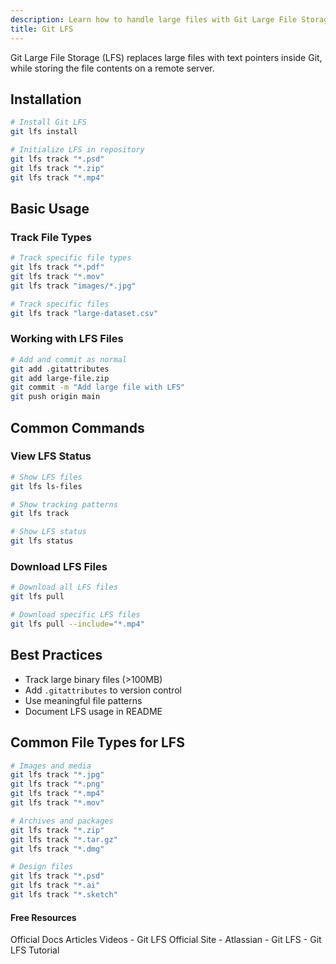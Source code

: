 ```yaml
---
description: Learn how to handle large files with Git Large File Storage
title: Git LFS
---
```


Git Large File Storage (LFS) replaces large files with text pointers inside Git, while storing the file contents on a remote server.

## Installation

```bash
# Install Git LFS
git lfs install

# Initialize LFS in repository
git lfs track "*.psd"
git lfs track "*.zip"
git lfs track "*.mp4"
```

## Basic Usage

### Track File Types
```bash
# Track specific file types
git lfs track "*.pdf"
git lfs track "*.mov"
git lfs track "images/*.jpg"

# Track specific files
git lfs track "large-dataset.csv"
```

### Working with LFS Files
```bash
# Add and commit as normal
git add .gitattributes
git add large-file.zip
git commit -m "Add large file with LFS"
git push origin main
```

## Common Commands

### View LFS Status
```bash
# Show LFS files
git lfs ls-files

# Show tracking patterns
git lfs track

# Show LFS status
git lfs status
```

### Download LFS Files
```bash
# Download all LFS files
git lfs pull

# Download specific LFS files
git lfs pull --include="*.mp4"
```

## Best Practices

- Track large binary files (>100MB)
- Add `.gitattributes` to version control
- Use meaningful file patterns
- Document LFS usage in README

## Common File Types for LFS

```bash
# Images and media
git lfs track "*.jpg"
git lfs track "*.png"
git lfs track "*.mp4"
git lfs track "*.mov"

# Archives and packages
git lfs track "*.zip"
git lfs track "*.tar.gz"
git lfs track "*.dmg"

# Design files
git lfs track "*.psd"
git lfs track "*.ai"
git lfs track "*.sketch"
```

#### Free Resources

<Tabs defaultValue="official">
<TabsList>
<TabsTrigger value="official">Official Docs</TabsTrigger>
<TabsTrigger value="article">Articles</TabsTrigger>
<TabsTrigger value="video">Videos</TabsTrigger>
</TabsList>

<TabsContent value="official">
- <Link href="https://git-lfs.github.io/">Git LFS Official Site</Link>
</TabsContent>
<TabsContent value="article">
- <Link href="https://www.atlassian.com/git/tutorials/git-lfs">Atlassian - Git LFS</Link>
</TabsContent>
<TabsContent value="video">
- <Link href="https://www.youtube.com/watch?v=uLR1RNqJ1Mw">Git LFS Tutorial</Link>
</TabsContent>
</Tabs>
